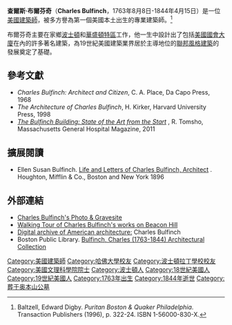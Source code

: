 {{Infobox architect
|name= 查爾斯·布爾芬奇<br />Charles Bulfinch
|image= Чарльз Балфинч.jpg
|mother= Susan Apthorp
|father= Thomas Bulfinch
|nationality= 美國
|birth_date={{birth date|mf=yes|1763|8|8}}
|birth_place= [[馬薩諸塞州|馬薩諸塞州]]，[[波士頓|波士頓]]
|death_date={{death date and age|mf=yes|1844|4|15|1763|6|15}}
|death_place= 馬薩諸塞州，波士頓
|significant_buildings=[[馬薩諸塞州議會大廈|馬薩諸塞州議會大廈]]<br>[[哈里森格雷奥蒂斯故居|哈里森格雷奥蒂斯故居]]<br>[[老議會大廈_(康涅狄格州)|老議會大廈]]<br>[[法尼爾廳|法尼爾廳]]<br>[[大學堂_(哈佛大學)|大學堂]]<br>[[美國國會大廈|美國國會大廈]]<br>[[緬因州議會大廈|緬因州議會大廈]]
|significant_projects=
|awards=
}}
'''查爾斯·布爾芬奇'''（'''Charles Bulfinch'''，1763年8月8日-1844年4月15日）是一位[[美國|美國]][[建築師|建築師]]，被多方譽為第一個美國本土出生的專業建築師。<ref name=baltzell>Baltzell, Edward Digby. ''Puritan Boston & Quaker Philadelphia''. Transaction Publishers (1996), p. 322-24. ISBN 1-56000-830-X.</ref>

布爾芬奇主要在家鄉[[波士頓|波士頓]]和[[華盛頓特區|華盛頓特區]]工作，他一生中設計出了包括[[美國國會大廈|美國國會大廈]]在內的許多著名建築，為19世紀美國建築業界居於主導地位的[[聯邦風格建築|聯邦風格建築]]的發展奠定了基礎。
==參考文獻==
{{Reflist}}
*''Charles Bulfinch: Architect and Citizen'', C. A. Place, Da Capo Press, 1968
*''The Architecture of Charles Bulfinch'', H. Kirker, Harvard University Press, 1998
*''[http://giving.massgeneral.org/bulfinch-building-state-of-the-art-from-the-start/ The Bulfinch Building: State of the Art from the Start] {{Wayback|url=http://giving.massgeneral.org/bulfinch-building-state-of-the-art-from-the-start/ |date=20201124072455 }}'', R. Tomsho, Massachusetts General Hospital Magazine, 2011

==擴展閱讀==
* Ellen Susan Bulfinch. [http://books.google.com/books?id=nXQ5AAAAMAAJ Life and Letters of Charles Bulfinch, Architect] {{Wayback|url=http://books.google.com/books?id=nXQ5AAAAMAAJ |date=20140628061534 }}. Houghton, Mifflin & Co., Boston and New York 1896

==外部連結==

{{Commons category|Charles Bulfinch}}
{{Wikisource1911Enc|Bulfinch, Charles}}
* [http://www.findagrave.com/cgi-bin/fg.cgi?page=gr&GRid=7004576 Charles Bulfinch's Photo & Gravesite] {{Wayback|url=http://www.findagrave.com/cgi-bin/fg.cgi?page=gr&GRid=7004576 |date=20160307034511 }}
* [http://www.bostonbyfoot.org/tours/Beacon_Hill Walking Tour of Charles Bulfinch's works on Beacon Hill] {{Wayback|url=http://www.bostonbyfoot.org/tours/Beacon_Hill |date=20200202060929 }}
* [https://web.archive.org/web/20090404142411/http://bc.edu/bc_org/avp/cas/fnart/fa267/bulfinch.html Digital archive of American architecture:] Charles Bulfinch
* Boston Public Library. [https://web.archive.org/web/20130705115712/http://www.bpl.org/research/special/collections.htm Bulfinch, Charles (1763-1844) Architectural Collection]

{{Authority control}}

{{DEFAULTSORT:Bulfinch, Charles}}
[[Category:美國建築師|Category:美國建築師]]
[[Category:哈佛大學校友|Category:哈佛大學校友]]
[[Category:波士頓拉丁學校校友|Category:波士頓拉丁學校校友]]
[[Category:美國文理科學院院士|Category:美國文理科學院院士]]
[[Category:波士頓人|Category:波士頓人]]
[[Category:18世紀美國人|Category:18世紀美國人]]
[[Category:19世紀美國人|Category:19世紀美國人]]
[[Category:1763年出生|Category:1763年出生]]
[[Category:1844年逝世|Category:1844年逝世]]
[[Category:葬于奥本山公墓|Category:葬于奥本山公墓]]